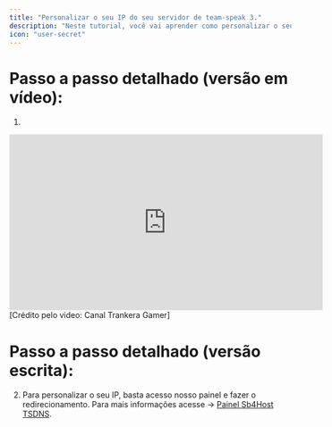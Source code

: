 ```yaml
---
title: "Personalizar o seu IP do seu servidor de team-speak 3."
description: "Neste tutorial, você vai aprender como personalizar o seu IP do seu servidor de team-speak 3."
icon: "user-secret"
---
```


# **Passo a passo detalhado (versão em vídeo):**
1.
<iframe width="560" height="315" src="https://youtu.be/5KBT8c6JeR8?si=T1mS0fC3gjfqcCvG&t=523" title="YouTube video player" frameborder="0" allow="accelerometer; autoplay; clipboard-write; encrypted-media; gyroscope; picture-in-picture; web-share" referrerpolicy="strict-origin-when-cross-origin" allowfullscreen></iframe>
[Crédito pelo video: Canal Trankera Gamer]

# **Passo a passo detalhado (versão escrita):**

2. Para personalizar o seu IP, basta acesso nosso painel e fazer o redirecionamento. Para mais informações acesse -> [Painel Sb4Host TSDNS](https://sb4.host/tsdns/criar.php).


